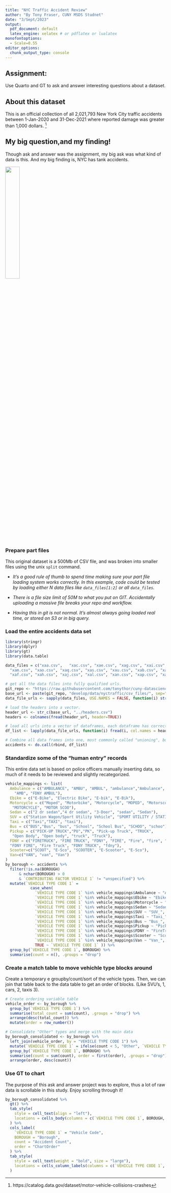```yaml
---
title: "NYC Traffic Accident Review"
author: "By Tony Fraser, CUNY MSDS Studnet"
date: "3/Sept/2023"
output:
  pdf_document: default
  latex_engine: xelatex # or pdflatex or lualatex
monofontoptions: 
  - Scale=0.55
editor_options: 
  chunk_output_type: console
---
```

## Assignment:
Use Quarto and GT to ask and answer interesting questions about a dataset.

## About this dataset
This is an official collection of all 2,021,793 New York City traffic accidents between 1-Jan-2020 and 31-Dec-2021 where reported damage was greater than 1,000 dollars. [^1]

## My big question,and my finding! 
Though ask and answer was the assignment, my big ask was what kind of data is this. And my big finding is, NYC has tank accidents. 


![](https://raw.githubusercontent.com/tonythor/cuny-datascience/develop/data607-data-acquisition-and-management/assignments/week1/extra_credit/shield.png){fig-alt="A drawing of an elephant." fig-align="center" width=30%}

[^1]: https://catalog.data.gov/dataset/motor-vehicle-collisions-crashes


\newpage
### Prepare part files
This original dataset is a 500Mb of CSV file, and was broken into smaller files using the unix `split` command. 

* _It's a good rule of thumb to spend time making sure your part file loading system works correctly. In this example, code could be tested by loading either N data files like `data_files[1:2]` or all `data_files`._

* _There is a file size limit of 50M to what you put on GIT. Accidentally uploading a massive file breaks your repo and workflow._ 
* _Having this in git is not normal. It's almost always going loaded real time, or stored on S3 or in big query._

### Load the entire accidents data set
```r
library(stringr)
library(dplyr)
library(gt)
library(data.table)

data_files = c("xaa.csv",	"xac.csv", "xae.csv", "xag.csv", "xai.csv", "xak.csv", 
  "xam.csv", "xao.csv", "xaq.csv", "xas.csv", "xau.csv", "xab.csv", "xad.csv", 
  "xaf.csv", "xah.csv", "xaj.csv", "xal.csv", "xan.csv", "xap.csv", "xar.csv", "xat.csv")

# get all the data files into fully qualified urls.
git_repo <- "https://raw.githubusercontent.com/tonythor/cuny-datascience/"
base_url <- paste(git_repo, "develop/data/nyctraffic/csv_files/", sep="") 
data_file_urls <- sapply(data_files, USE.NAMES = FALSE, function(i) str_c(base_url,i))

# load the headers into a vector.
header_url <- str_c(base_url, "../headers.csv")
headers <- colnames(fread(header_url, header=TRUE))

# load all urls into a vector of dataframes, each dataframe has correct headers.
df_list <- lapply(data_file_urls, function(i) fread(i, col.names = headers))

# Combine all data frames into one, most commonly called "unioning", but in R it's rbind.
accidents <- do.call(rbind, df_list)
```
\newpage

### Standardize some of the "human entry" records
This entire data set is based on police officers manually inserting data, so much of it needs to be reviewed and slightly recategorized. 

```r

vehicle_mappings <- list(
  Ambulance = c("AMBULANCE", "AMBU", "AMBUL", "ambulance","Ambulance", "ambul", "Ambul", 
    "AMB", "FDNY AMBUL"),
  Ebike = c("E-Bike", "Electric Bike", "E-bik", "E-Bik"),
  Motorcycle = c("Moped", "Motorbike", "Motorcycle", "MOPED", "Motorscooter", "moped",
   "MOTORCYCLE", "MOTOR SCOO"),
  Sedan = c("2 dr sedan","4 dr sedan", "3-Door", "sedan", "Sedan"),
  SUV = c("Station Wagon/Sport Utility Vehicle", "SPORT UTILITY / STATION WAGON"),
  Taxi = c("Taxi","TAXI", "taxi"),
  Bus = c("BUS","Bus", "bus", "School", "School Bus", "SCHOO", "schoo"),
  Pickup = c("PICK-UP TRUCK","PU","PK", "Pick-up Truck", "TRUCK", 
   "Open Body", "Open body", "truck", "Truck"),
  FDNY = c("FIRETRUCK", "FIRE TRUCK", "FDNY", "FIRE", "Fire", "fire", "FIRET", 
  "FDNY FIRE", "Fire Truck", "FDNY TRUCK", "fdny"),
  Scooter=c("SCOOT", "E-Sco", "SCOOTER", "E-Scooter", "E-Sco"),
  Van=c("VAN", "van", "Van")
)
by_borough <- accidents %>%
  filter(!is.na(BOROUGH) 
      & nchar(BOROUGH) > 0 
      & `CONTRIBUTING FACTOR VEHICLE 1` != "unspecified") %>%
  mutate(`VEHICLE TYPE CODE 1` = 
           case_when(
             `VEHICLE TYPE CODE 1` %in% vehicle_mappings$Ambulance ~ "Ambulance_",
             `VEHICLE TYPE CODE 1` %in% vehicle_mappings$Ebike ~ "Ebike_",
             `VEHICLE TYPE CODE 1` %in% vehicle_mappings$Motorcycle ~ "Motorcycle_",
             `VEHICLE TYPE CODE 1` %in% vehicle_mappings$Sedan ~ "Sedan_",
             `VEHICLE TYPE CODE 1` %in% vehicle_mappings$SUV ~ "SUV_",
             `VEHICLE TYPE CODE 1` %in% vehicle_mappings$Taxi ~ "Taxi_",
             `VEHICLE TYPE CODE 1` %in% vehicle_mappings$Bus ~ "Bus_",
             `VEHICLE TYPE CODE 1` %in% vehicle_mappings$Pickup ~ "PickupTruck_",
             `VEHICLE TYPE CODE 1` %in% vehicle_mappings$FDNY ~ "FireTruck_",
             `VEHICLE TYPE CODE 1` %in% vehicle_mappings$Scooter ~ "Scooter_",
             `VEHICLE TYPE CODE 1` %in% vehicle_mappings$Van ~ "Van_",
             TRUE ~ `VEHICLE TYPE CODE 1` )) %>%
  group_by(`VEHICLE TYPE CODE 1`, BOROUGH) %>%
  summarise(count = n(), .groups = "drop")
```
\newpage
### Create a match table to move vehichle type blocks around 
Create a temporary e groupby/count/sort of the vehicle types. Then, we can join that table back
to the data table to get an order of blocks. (Like SVU's, 1, cars, 2, taxis 3). 


```r
# Create ordering variable table
vehicle_order <- by_borough %>%
  group_by(`VEHICLE TYPE CODE 1`) %>%
  summarise(total_count = sum(count), .groups = "drop") %>%
  arrange(desc(total_count)) %>%
  mutate(order = row_number())

# Consolidate "Other" types and merge with the main data
by_borough_consolidated <- by_borough %>%
  left_join(vehicle_order, by = "VEHICLE TYPE CODE 1") %>%
  mutate(`VEHICLE TYPE CODE 1` = ifelse(count < 5, "Other", `VEHICLE TYPE CODE 1`)) %>%
  group_by(`VEHICLE TYPE CODE 1`, BOROUGH) %>%
  summarise(count = sum(count), order = first(order), .groups = "drop") %>%
  arrange(order, desc(count))

```
### Use GT to chart

The purpose of this ask and answer project was to explore, thus a lot of raw data is scrollable in this study. Enjoy scrolling through it!

```r
by_borough_consolidated %>%
  gt() %>%
  tab_style(
    style = cell_text(align = "left"),
    locations = cells_body(columns = c(`VEHICLE TYPE CODE 1`, BOROUGH, count))
  ) %>%
  cols_label(
    `VEHICLE TYPE CODE 1` = "Vehicle Code",
    BOROUGH = "Borough",
    count = "Accident Count",
    order = "ChartOrder"
  ) %>%
  tab_style(
    style = cell_text(weight = "bold", size = "large"),
    locations = cells_column_labels(columns = c(`VEHICLE TYPE CODE 1`, BOROUGH, count))
  )

```

